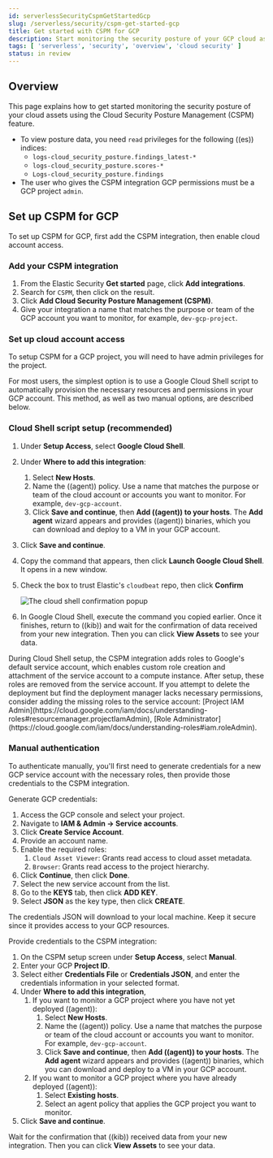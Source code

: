 ```yaml
---
id: serverlessSecurityCspmGetStartedGcp
slug: /serverless/security/cspm-get-started-gcp
title: Get started with CSPM for GCP
description: Start monitoring the security posture of your GCP cloud assets.
tags: [ 'serverless', 'security', 'overview', 'cloud security' ]
status: in review
---
```


<DocBadge template="technical preview" />
<div id="cspm-get-started-gcp"></div>

<div id="cspm-overview-gcp"></div>

## Overview

This page explains how to get started monitoring the security posture of your cloud assets using the Cloud Security Posture Management (CSPM) feature.

<DocCallOut title="Requirements">

* To view posture data, you need `read` privileges for the following ((es)) indices:
    * `logs-cloud_security_posture.findings_latest-*`
    * `logs-cloud_security_posture.scores-*`
    * `Logs-cloud_security_posture.findings`
* The user who gives the CSPM integration GCP permissions must be a GCP project `admin`.

</DocCallOut>

<div id="cspm-setup-gcp"></div>

## Set up CSPM for GCP

To set up CSPM for GCP, first add the CSPM integration, then enable cloud account access.

<div id="cspm-add-and-name-integration-gcp"></div>

### Add your CSPM integration
1. From the Elastic Security **Get started** page, click **Add integrations**.
1. Search for `CSPM`, then click on the result.
1. Click **Add Cloud Security Posture Management (CSPM)**.
1. Give your integration a name that matches the purpose or team of the GCP account you want to monitor, for example, `dev-gcp-project`.

<div id="cspm-set-up-cloud-access-section-gcp"></div>

### Set up cloud account access
To setup CSPM for a GCP project, you will need to have admin privileges for the project.

For most users, the simplest option is to use a Google Cloud Shell script to automatically provision the necessary resources and permissions in your GCP account. This method, as well as two manual options, are described below.

<div id="cspm-set-up-cloudshell"></div>

### Cloud Shell script setup (recommended)

1. Under **Setup Access**, select **Google Cloud Shell**.
1. Under **Where to add this integration**:
    1. Select **New Hosts**.
    1. Name the ((agent)) policy. Use a name that matches the purpose or team of the cloud account or accounts you want to monitor. For example, `dev-gcp-account`.
    1. Click **Save and continue**, then **Add ((agent)) to your hosts**. The **Add agent** wizard appears and provides ((agent)) binaries, which you can download and deploy to a VM in your GCP account.
1. Click **Save and continue**.
1. Copy the command that appears, then click **Launch Google Cloud Shell**. It opens in a new window.
1. Check the box to trust Elastic's `cloudbeat` repo, then click **Confirm**

    ![The cloud shell confirmation popup](../images/cspm-get-started-gcp/-cloud-native-security-cspm-cloudshell-trust.png)

1. In Google Cloud Shell, execute the command you copied earlier. Once it finishes, return to ((kib)) and wait for the confirmation of data received from your new integration. Then you can click **View Assets** to see your data.

<DocCallOut title="Note">
During Cloud Shell setup, the CSPM integration adds roles to Google's default service account, which enables custom role creation and attachment of the service account to a compute instance.
After setup, these roles are removed from the service account. If you attempt to delete the deployment but find the deployment manager lacks necessary permissions, consider adding the missing roles to the service account:
[Project IAM Admin](https://cloud.google.com/iam/docs/understanding-roles#resourcemanager.projectIamAdmin), [Role Administrator](https://cloud.google.com/iam/docs/understanding-roles#iam.roleAdmin).
</DocCallOut>

<div id="cspm-set-up-manual-gcp"></div>

### Manual authentication

To authenticate manually, you'll first need to generate credentials for a new GCP service account with the necessary roles, then provide those credentials to the CSPM integration.

Generate GCP credentials:

1. Access the GCP console and select your project.
1. Navigate to **IAM & Admin -> Service accounts**.
1. Click **Create Service Account**.
1. Provide an account name.
1. Enable the required roles:
    1. `Cloud Asset Viewer`: Grants read access to cloud asset metadata.
    1. `Browser`: Grants read access to the project hierarchy.
1. Click **Continue**, then click **Done**.
1. Select the new service account from the list.
1. Go to the **KEYS** tab, then click **ADD KEY**.
1. Select **JSON** as the key type, then click **CREATE**.

The credentials JSON will download to your local machine. Keep it secure since it provides access to your GCP resources.

Provide credentials to the CSPM integration:

1. On the CSPM setup screen under **Setup Access**, select **Manual**.
1. Enter your GCP **Project ID**.
1. Select either **Credentials File** or **Credentials JSON**, and enter the credentials information in your selected format.
1. Under **Where to add this integration**,
    1. If you want to monitor a GCP project where you have not yet deployed ((agent)):
        1. Select **New Hosts**.
        1. Name the ((agent)) policy. Use a name that matches the purpose or team of the cloud account or accounts you want to monitor. For example, `dev-gcp-account`.
        1. Click **Save and continue**, then **Add ((agent)) to your hosts**. The **Add agent** wizard appears and provides ((agent)) binaries, which you can download and deploy to a VM in your GCP account.
    1. If you want to monitor a GCP project where you have already deployed ((agent)):
        1. Select **Existing hosts**.
        1. Select an agent policy that applies the GCP project you want to monitor.
1. Click **Save and continue**.

Wait for the confirmation that ((kib)) received data from your new integration. Then you can click **View Assets** to see your data.
